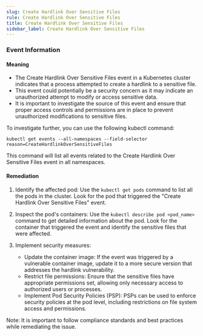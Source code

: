 ```yaml
--- 
slug: Create Hardlink Over Sensitive Files
rule: Create Hardlink Over Sensitive Files
title: Create Hardlink Over Sensitive Files
sidebar_label: Create Hardlink Over Sensitive Files
---
```

                   
### Event Information

#### Meaning

- The Create Hardlink Over Sensitive Files event in a Kubernetes cluster indicates that a process attempted to create a hardlink to a sensitive file. 
- This event could potentially be a security concern as it may indicate an unauthorized attempt to modify or access sensitive data. 
- It is important to investigate the source of this event and ensure that proper access controls and permissions are in place to prevent unauthorized modifications to sensitive files. 

To investigate further, you can use the following kubectl command:
```
kubectl get events --all-namespaces --field-selector reason=CreateHardlinkOverSensitiveFiles
```
This command will list all events related to the Create Hardlink Over Sensitive Files event in all namespaces.

#### Remediation

1. Identify the affected pod: Use the `kubectl get pods` command to list all the pods in the cluster. Look for the pod that triggered the "Create Hardlink Over Sensitive Files" event.

2. Inspect the pod's containers: Use the `kubectl describe pod <pod_name>` command to get detailed information about the pod. Look for the container that triggered the event and identify the sensitive files that were affected.

3. Implement security measures:
   - Update the container image: If the event was triggered by a vulnerable container image, update it to a more secure version that addresses the hardlink vulnerability.
   - Restrict file permissions: Ensure that the sensitive files have appropriate permissions set, allowing only necessary access to authorized users or processes.
   - Implement Pod Security Policies (PSP): PSPs can be used to enforce security policies at the pod level, including restrictions on file system access and permissions.

Note: It is important to follow compliance standards and best practices while remediating the issue.


 